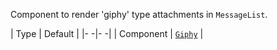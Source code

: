 Component to render 'giphy' type attachments in `MessageList`.

| Type | Default |
|- -|- -|
| Component | [`Giphy`](/reactnative/ui-components/giphy) |
